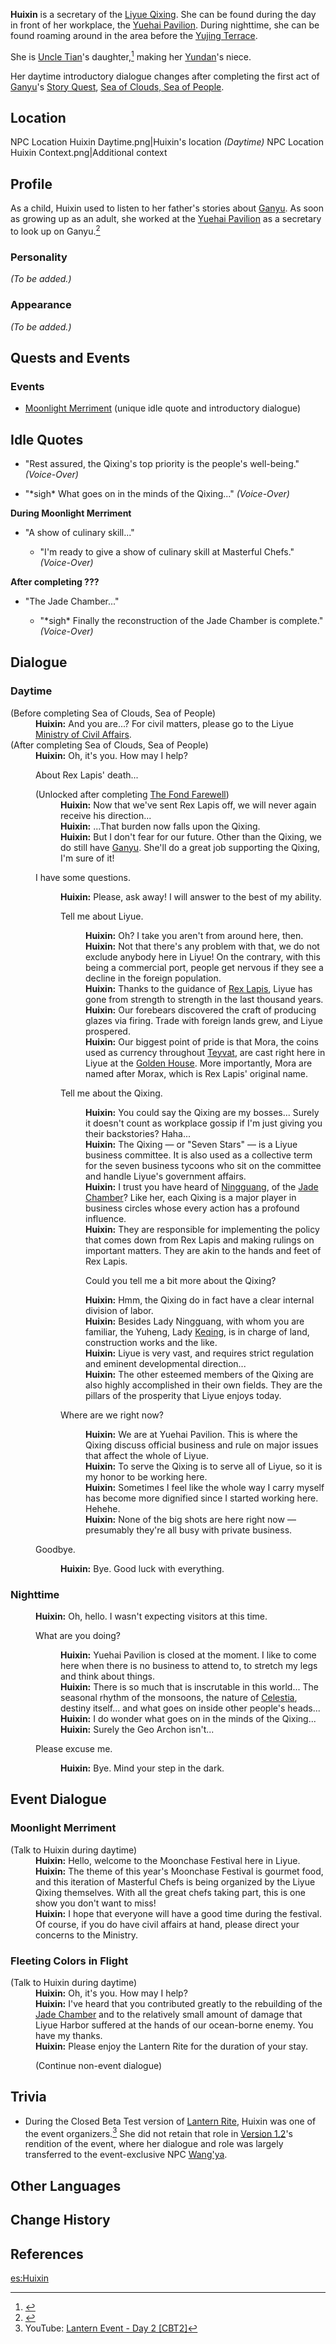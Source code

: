 {{Meta
<!-- REMOVE THIS TEMPLATE AFTER ADDING MISSING INFO -->
|missing_NPC_profile  = yes
}}
{{About|the secretary of the Liyue Qixing|the [[Crux Fleet]] member|Huixing}}
{{Character Infobox
|image            = NPC Huixin.png
|affiliation      = Yuehai Pavilion
|affiliation2     = Liyue Qixing Employees
|occupation       = Secretary
|region           = Liyue
|title            = Secretary, Yuehai Pavilion
|type             = NPC
|father           = Uncle Tian
|relative         = Yundan
|relativeNote     = Aunt
|voiceEN          = [[imdb:nm1143700|Rebecca Davis]]<ref>IMDb: [[imdb:nm1143700|EN VA's Profile]]</ref>
}}
'''Huixin''' {{Lang|zh=慧心|zh_rm=Huìxīn}} is a secretary of the [[Liyue Qixing]]. She can be found during the day in front of her workplace, the [[Yuehai Pavilion]]. During nighttime, she can be found roaming around in the area before the [[Yujing Terrace]].

She is [[Uncle Tian]]'s daughter,<ref>{{Ref/Quest|Sea of Clouds, Sea of People}}</ref> making her [[Yundan]]'s niece.

Her daytime introductory dialogue changes after completing the first act of [[Ganyu]]'s [[Story Quest]], [[Sea of Clouds, Sea of People]].

==Location==
<gallery hideaddbutton="true" captionalign="center">
NPC Location Huixin Daytime.png|Huixin's location ''(Daytime)''
NPC Location Huixin Context.png|Additional context
</gallery>

==Profile==
As a child, Huixin used to listen to her father's stories about [[Ganyu]]. As soon as growing up as an adult, she worked at the [[Yuehai Pavilion]] as a secretary to look up on Ganyu.<ref>{{Ref/Quest|A Pact That Crosses Time}}</ref>

===Personality===
''(To be added.)''

===Appearance===
''(To be added.)''

==Quests and Events==
{{Quest Appearances}}

===Events===
* [[Moonlight Merriment]] (unique idle quote and introductory dialogue)

==Idle Quotes==
* {{A|VO Huixin 01.ogg}} "Rest assured, the Qixing's top priority is the people's well-being." ''(Voice-Over)''
* {{A|VO Huixin 02.ogg}} "*sigh* What goes on in the minds of the Qixing..." ''(Voice-Over)''

'''During Moonlight Merriment'''
* "A show of culinary skill..."
** {{A|VO Huixin 01 (Moonlight Merriment).ogg}} "I'm ready to give a show of culinary skill at Masterful Chefs." ''(Voice-Over)''

'''After completing ???<!-- Likely after "[[Where the Heart Finds Rest]]", but can't confirm -->'''
* "The Jade Chamber..."
** {{A|VO Huixin 01 (Lantern Rite).ogg}} "*sigh* Finally the reconstruction of the Jade Chamber is complete." ''(Voice-Over)''

==Dialogue==
===Daytime===
{{Dialogue start}}
;(Before completing Sea of Clouds, Sea of People)
:'''Huixin:''' And you are...? For civil matters, please go to the Liyue [[Ministry of Civil Affairs]].
;(After completing Sea of Clouds, Sea of People)
:'''Huixin:''' Oh, it's you. How may I help?
:{{DIcon}} About Rex Lapis' death...
:;(Unlocked after completing [[The Fond Farewell]])
::'''Huixin:''' Now that we've sent Rex Lapis off, we will never again receive his direction...
::'''Huixin:''' ...That burden now falls upon the Qixing.
::'''Huixin:''' But I don't fear for our future. Other than the Qixing, we do still have [[Ganyu]]. She'll do a great job supporting the Qixing, I'm sure of it!
:{{DIcon}} I have some questions.
::'''Huixin:''' Please, ask away! I will answer to the best of my ability.
::{{DIcon}} Tell me about Liyue.
:::'''Huixin:''' Oh? I take you aren't from around here, then.
:::'''Huixin:''' Not that there's any problem with that, we do not exclude anybody here in Liyue! On the contrary, with this being a commercial port, people get nervous if they see a decline in the foreign population.
:::'''Huixin:''' Thanks to the guidance of [[Rex Lapis]], Liyue has gone from strength to strength in the last thousand years.
:::'''Huixin:''' Our forebears discovered the craft of producing glazes via firing. Trade with foreign lands grew, and Liyue prospered.
:::'''Huixin:''' Our biggest point of pride is that Mora, the coins used as currency throughout [[Teyvat]], are cast right here in Liyue at the [[Golden House]]. More importantly, Mora are named after Morax, which is Rex Lapis' original name.
::{{DIcon}} Tell me about the Qixing.
:::'''Huixin:''' You could say the Qixing are my bosses... Surely it doesn't count as workplace gossip if I'm just giving you their backstories? Haha...
:::'''Huixin:''' The Qixing &mdash; or "Seven Stars" &mdash; is a Liyue business committee. It is also used as a collective term for the seven business tycoons who sit on the committee and handle Liyue's government affairs.
:::'''Huixin:''' I trust you have heard of [[Ningguang]], of the [[Jade Chamber]]? Like her, each Qixing is a major player in business circles whose every action has a profound influence.
:::'''Huixin:''' They are responsible for implementing the policy that comes down from Rex Lapis and making rulings on important matters. They are akin to the hands and feet of Rex Lapis.
:::{{DIcon}} Could you tell me a bit more about the Qixing?
:::'''Huixin:''' Hmm, the Qixing do in fact have a clear internal division of labor.
:::'''Huixin:''' Besides Lady Ningguang, with whom you are familiar, the Yuheng, Lady [[Keqing]], is in charge of land, construction works and the like.
:::'''Huixin:''' Liyue is very vast, and requires strict regulation and eminent developmental direction...
:::'''Huixin:''' The other esteemed members of the Qixing are also highly accomplished in their own fields. They are the pillars of the prosperity that Liyue enjoys today.
::{{DIcon}} Where are we right now?
:::'''Huixin:''' We are at Yuehai Pavilion. This is where the Qixing discuss official business and rule on major issues that affect the whole of Liyue.
:::'''Huixin:''' To serve the Qixing is to serve all of Liyue, so it is my honor to be working here.
:::'''Huixin:''' Sometimes I feel like the whole way I carry myself has become more dignified since I started working here. Hehehe.
:::'''Huixin:''' None of the big shots are here right now &mdash; presumably they're all busy with private business.
:{{DIcon}} Goodbye.
::'''Huixin:''' Bye. Good luck with everything.
{{Dialogue end}}

===Nighttime===
{{Dialogue start}}
:'''Huixin:''' Oh, hello. I wasn't expecting visitors at this time.
:{{DIcon}} What are you doing?
::'''Huixin:''' Yuehai Pavilion is closed at the moment. I like to come here when there is no business to attend to, to stretch my legs and think about things.
::'''Huixin:''' There is so much that is inscrutable in this world... The seasonal rhythm of the monsoons, the nature of [[Celestia]], destiny itself... and what goes on inside other people's heads...
::'''Huixin:''' I do wonder what goes on in the minds of the Qixing...
::'''Huixin:''' Surely the Geo Archon isn't...
:{{DIcon}} Please excuse me.
::'''Huixin:''' Bye. Mind your step in the dark.
{{Dialogue end}}

==Event Dialogue==
===Moonlight Merriment===
{{Dialogue start}}
;(Talk to Huixin during daytime)
:'''Huixin:''' Hello, welcome to the Moonchase Festival here in Liyue.
:'''Huixin:''' The theme of this year's Moonchase Festival is gourmet food, and this iteration of Masterful Chefs is being organized by the Liyue Qixing themselves. With all the great chefs taking part, this is one show you don't want to miss!
:'''Huixin:''' I hope that everyone will have a good time during the festival. Of course, if you do have civil affairs at hand, please direct your concerns to the Ministry.

===Fleeting Colors in Flight===
;(Talk to Huixin during daytime)
:'''Huixin:''' Oh, it's you. How may I help?
:'''Huixin:''' I've heard that you contributed greatly to the rebuilding of the [[Jade Chamber]] and to the relatively small amount of damage that Liyue Harbor suffered at the hands of our ocean-borne enemy. You have my thanks.
:'''Huixin:''' Please enjoy the Lantern Rite for the duration of your stay.
:;(Continue non-event dialogue)
{{Dialogue end}}

==Trivia==
* During the Closed Beta Test version of [[Lantern Rite]], Huixin was one of the event organizers.<ref>YouTube: [https://youtu.be/VQMrt5WaqTY Lantern Event - Day 2 &#91;CBT2&#93;]</ref> She did not retain that role in [[Version 1.2]]'s rendition of the event, where her dialogue and role was largely transferred to the event-exclusive NPC [[Wang'ya]].

==Other Languages==
{{Other Languages|default_hidden=1
|en      = Huixin
|zhs     = 慧心
|zhs_rm  = Huìxīn
|zht     = 慧心
|zht_rm  = Huìxīn
<!-- |zh_tl   = Wisdom -->
|ja      = 慧心
|ja_rm   = Keishin
|ko      = {{tt|혜심|慧心}}
|ko_rm   = Hyesim
|es      = Huixin
|fr      = Huixin
|ru      = Хуэй Синь
|th      = Huixin
|vi      = Huixin
|de      = Huixin
|id      = Huixin
|pt      = Huixin
}}

==Change History==
{{Change History|1.0}}

==References==
{{Reflist|2}}

[[es:Huixin]]